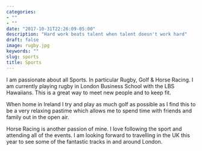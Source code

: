 ```yaml
---
categories:
- ""
- ""
date: "2017-10-31T22:26:09-05:00"
description: "Hard work beats talent when talent doesn't work hard"
draft: false
image: rugby.jpg
keywords: ""
slug: sports
title: Sports
---
```


I am passionate about all Sports. In particular Rugby, Golf & Horse Racing. I am currently playing rugby in London Business School with the LBS Hawaiians. This is a great way to meet new people and to keep fit.

When home in Ireland I try and play as much golf as possible as I find this to be a very relaxing pastime which allows me to spend time with friends and family out in the open air.

Horse Racing is another passion of mine. I love following the sport and attending all of the events. I am looking forward to travelling in the UK this year to see some of the fantastic tracks in and around London.

